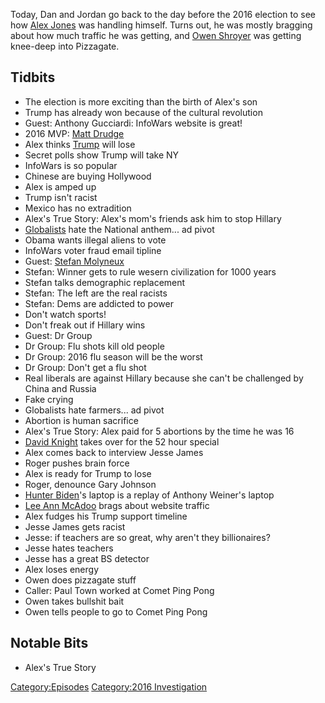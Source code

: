 {{DEFAULTSORT:
    #_EPISODE_0498:November 7, 2016
}}{{Episode
    | title           = November 7, 2016
    | caption         = Listen to this episode on [https://knowledgefight.libsyn.com/498-november-7-2016 Libsyn] [https://open.spotify.com/episode/7p2KSPOZXxAom1IOCDYiKa Spotify], Read the [[Transcript/498: November 7, 2016|Unofficial Transcript]]
    | episodeNumber   = 498
    | length          = 01:22:21
    | airDate         = November 2, 2020
    | coverageDate    = November 7, 2016
    | episodeType     = [[:Category:2016 Investigation|2016 Investigation]]
    | appearance      = [[Michael Bloomberg]], [[Anthony Gucciardi]], [[Matt Drudge]], [[Hillary Clinton]], [[Stefan Molyneux]], [[Dr Group]], [[David Knight]], [[Jesse James]], [[Roger Stone]], [[Gary Johnson]], [[Lee Ann McAdoo]], [[Owen Shroyer]]
    | oocDrop         = Fuck Michael Bloomberg!; I'm walking the dog, you son of a bitch!
    | previousEpisode = [[497: Third Try's A Charm]]
    | nextEpisode     = [[499: Jordan Takes The Wheel 5]]
}}

{{Stub}}

Today, Dan and Jordan go back to the day before the 2016 election to see how [[Alex Jones]] was handling himself. Turns out, he was mostly bragging about how much traffic he was getting, and [[Owen Shroyer]] was getting knee-deep into Pizzagate.

==Tidbits==

*The election is more exciting than the birth of Alex's son
*Trump has already won because of the cultural revolution
*Guest: Anthony Gucciardi: InfoWars website is great!
*2016 MVP: [[Matt Drudge]]
*Alex thinks [[Donald Trump|Trump]] will lose
*Secret polls show Trump will take NY
*InfoWars is so popular
*Chinese are buying Hollywood
*Alex is amped up
*Trump isn't racist
*Mexico has no extradition
*Alex's True Story: Alex's mom's friends ask him to stop Hillary
*[[Globalists]] hate the National anthem... ad pivot
*Obama wants illegal aliens to vote
*InfoWars voter fraud email tipline
*Guest: [[Stefan Molyneux]]
*Stefan: Winner gets to rule wesern civilization for 1000 years
*Stefan talks demographic replacement
*Stefan: The left are the real racists
*Stefan: Dems are addicted to power
*Don't watch sports!
*Don't freak out if Hillary wins
*Guest: Dr Group
*Dr Group: Flu shots kill old people
*Dr Group: 2016 flu season will be the worst
*Dr Group: Don't get a flu shot
*Real liberals are against Hillary because she can't be challenged by China and Russia
*Fake crying
*Globalists hate farmers... ad pivot
*Abortion is human sacrifice
*Alex's True Story: Alex paid for 5 abortions by the time he was 16
*[[David Knight]] takes over for the 52 hour special
*Alex comes back to interview Jesse James
*Roger pushes brain force
*Alex is ready for Trump to lose
*Roger, denounce Gary Johnson
*[[Hunter Biden]]'s laptop is a replay of Anthony Weiner's laptop
*[[Lee Ann McAdoo]] brags about website traffic
*Alex fudges his Trump support timeline
*Jesse James gets racist
*Jesse: if teachers are so great, why aren't they billionaires?
*Jesse hates teachers
*Jesse has a great BS detector
*Alex loses energy
*Owen does pizzagate stuff
*Caller: Paul Town worked at Comet Ping Pong
*Owen takes bullshit bait
*Owen tells people to go to Comet Ping Pong

==Notable Bits==

*Alex's True Story

[[Category:Episodes]]
[[Category:2016 Investigation]]
